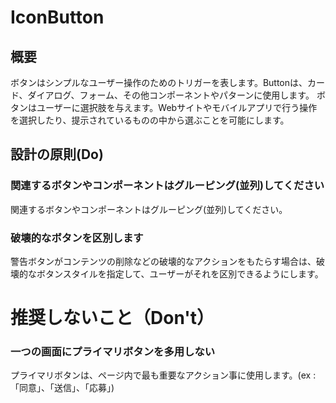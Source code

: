 
<Meta title="IconButton" of={IconButtonStories} />

# IconButton

<Canvas>
  <Story of={Component} />
</Canvas>

<Controls of={Component} />

## 概要

ボタンはシンプルなユーザー操作のためのトリガーを表します。Buttonは、カード、ダイアログ、フォーム、その他コンポーネントやパターンに使用します。
ボタンはユーザーに選択肢を与えます。Webサイトやモバイルアプリで行う操作を選択したり、提示されているものの中から選ぶことを可能にします。

## 設計の原則(Do)

### 関連するボタンやコンポーネントはグルーピング(並列)してください

関連するボタンやコンポーネントはグルーピング(並列)してください。

### 破壊的なボタンを区別します

警告ボタンがコンテンツの削除などの破壊的なアクションをもたらす場合は、破壊的なボタンスタイルを指定して、ユーザーがそれを区別できるようにします。

# 推奨しないこと（Don't）

### 一つの画面にプライマリボタンを多用しない

プライマリボタンは、ページ内で最も重要なアクション事に使用します。(ex : 「同意」、「送信」、「応募」)
